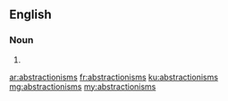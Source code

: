 ==English==

===Noun===
{{head|en|plural}}

# {{plural of|abstractionism|lang=en}}

[[ar:abstractionisms]]
[[fr:abstractionisms]]
[[ku:abstractionisms]]
[[mg:abstractionisms]]
[[my:abstractionisms]]